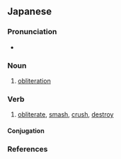 {{also|擊破}}
==Japanese==
{{ja-kanjitab|げき|は|yomi=o}}

===Pronunciation===
* {{ja-pron|げきは|y=o|dev=2|acc=1|acc_ref=NHK}}

===Noun===
{{ja-noun|げきは}}

# [[obliteration]]

===Verb===
{{ja-verb-suru|げきは}}

# [[obliterate]], [[smash]], [[crush]], [[destroy]]

====Conjugation====
{{ja-suru|げきは}}

===References===
<references/>